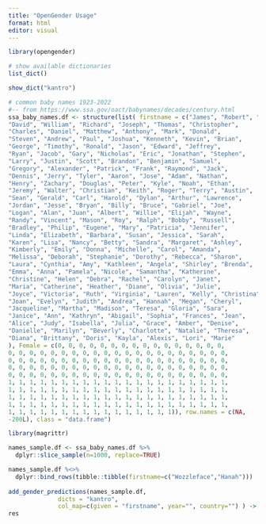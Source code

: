 ```yaml
---
title: "OpenGender Usage"
format: html
editor: visual
---
```


```r
library(opengender)
```

```r
# show available dictionaries
list_dict()
```

```r
show_dict("kantro")
```

```r
# common baby names 1923-2022 
#-- from https://www.ssa.gov/oact/babynames/decades/century.html
ssa_baby_names.df <- structure(list( firstname = c("James", "Robert", "John", "Michael", 
"David", "William", "Richard", "Joseph", "Thomas", "Christopher", 
"Charles", "Daniel", "Matthew", "Anthony", "Mark", "Donald", 
"Steven", "Andrew", "Paul", "Joshua", "Kenneth", "Kevin", "Brian", 
"George", "Timothy", "Ronald", "Jason", "Edward", "Jeffrey", 
"Ryan", "Jacob", "Gary", "Nicholas", "Eric", "Jonathan", "Stephen", 
"Larry", "Justin", "Scott", "Brandon", "Benjamin", "Samuel", 
"Gregory", "Alexander", "Patrick", "Frank", "Raymond", "Jack", 
"Dennis", "Jerry", "Tyler", "Aaron", "Jose", "Adam", "Nathan", 
"Henry", "Zachary", "Douglas", "Peter", "Kyle", "Noah", "Ethan", 
"Jeremy", "Walter", "Christian", "Keith", "Roger", "Terry", "Austin", 
"Sean", "Gerald", "Carl", "Harold", "Dylan", "Arthur", "Lawrence", 
"Jordan", "Jesse", "Bryan", "Billy", "Bruce", "Gabriel", "Joe", 
"Logan", "Alan", "Juan", "Albert", "Willie", "Elijah", "Wayne", 
"Randy", "Vincent", "Mason", "Roy", "Ralph", "Bobby", "Russell", 
"Bradley", "Philip", "Eugene", "Mary", "Patricia", "Jennifer", 
"Linda", "Elizabeth", "Barbara", "Susan", "Jessica", "Sarah", 
"Karen", "Lisa", "Nancy", "Betty", "Sandra", "Margaret", "Ashley", 
"Kimberly", "Emily", "Donna", "Michelle", "Carol", "Amanda", 
"Melissa", "Deborah", "Stephanie", "Dorothy", "Rebecca", "Sharon", 
"Laura", "Cynthia", "Amy", "Kathleen", "Angela", "Shirley", "Brenda", 
"Emma", "Anna", "Pamela", "Nicole", "Samantha", "Katherine", 
"Christine", "Helen", "Debra", "Rachel", "Carolyn", "Janet", 
"Maria", "Catherine", "Heather", "Diane", "Olivia", "Julie", 
"Joyce", "Victoria", "Ruth", "Virginia", "Lauren", "Kelly", "Christina", 
"Joan", "Evelyn", "Judith", "Andrea", "Hannah", "Megan", "Cheryl", 
"Jacqueline", "Martha", "Madison", "Teresa", "Gloria", "Sara", 
"Janice", "Ann", "Kathryn", "Abigail", "Sophia", "Frances", "Jean", 
"Alice", "Judy", "Isabella", "Julia", "Grace", "Amber", "Denise", 
"Danielle", "Marilyn", "Beverly", "Charlotte", "Natalie", "Theresa", 
"Diana", "Brittany", "Doris", "Kayla", "Alexis", "Lori", "Marie"
), Female = c(0, 0, 0, 0, 0, 0, 0, 0, 0, 0, 0, 0, 0, 0, 0, 0, 
0, 0, 0, 0, 0, 0, 0, 0, 0, 0, 0, 0, 0, 0, 0, 0, 0, 0, 0, 0, 0, 
0, 0, 0, 0, 0, 0, 0, 0, 0, 0, 0, 0, 0, 0, 0, 0, 0, 0, 0, 0, 0, 
0, 0, 0, 0, 0, 0, 0, 0, 0, 0, 0, 0, 0, 0, 0, 0, 0, 0, 0, 0, 0, 
0, 0, 0, 0, 0, 0, 0, 0, 0, 0, 0, 0, 0, 0, 0, 0, 0, 0, 0, 0, 0, 
1, 1, 1, 1, 1, 1, 1, 1, 1, 1, 1, 1, 1, 1, 1, 1, 1, 1, 1, 1, 1, 
1, 1, 1, 1, 1, 1, 1, 1, 1, 1, 1, 1, 1, 1, 1, 1, 1, 1, 1, 1, 1, 
1, 1, 1, 1, 1, 1, 1, 1, 1, 1, 1, 1, 1, 1, 1, 1, 1, 1, 1, 1, 1, 
1, 1, 1, 1, 1, 1, 1, 1, 1, 1, 1, 1, 1, 1, 1, 1, 1, 1, 1, 1, 1, 
1, 1, 1, 1, 1, 1, 1, 1, 1, 1, 1, 1, 1, 1, 1, 1)), row.names = c(NA, 
-200L), class = "data.frame")


```

```r
library(magrittr)

names_sample.df <- ssa_baby_names.df %>%
  dplyr::slice_sample(n=1000, replace=TRUE)

names_sample.df %<>% 
  dplyr::bind_rows(tibble::tibble(firstname=c("Wozzleface","Hanah")))
  
add_gender_predictions(names_sample.df, 
              dicts = "kantro",
              col_map=c(given = "firstname", year="", country="") ) -> res
res
```
